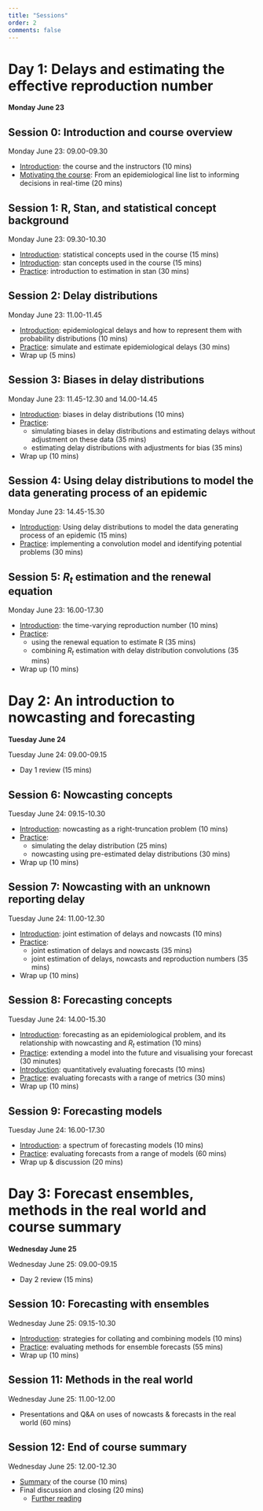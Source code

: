 ```yaml
---
title: "Sessions"
order: 2
comments: false
---
```


# Day 1: Delays and estimating the effective reproduction number

**Monday June 23**

## Session 0: Introduction and course overview

Monday June 23: 09.00-09.30

-   [Introduction](sessions/introduction-to-the-course-and-the-instructors): the course and the instructors (10 mins)
-   [Motivating the course](sessions/from-line-list-to-decisions): From an epidemiological line list to informing decisions in real-time (20 mins)

## Session 1: R, Stan, and statistical concept background

Monday June 23: 09.30-10.30

-   [Introduction](sessions/slides/introduction-to-statistical-concepts): statistical concepts used in the course (15 mins)
-   [Introduction](sessions/slides/introduction-to-stan): stan concepts used in the course (15 mins)
-   [Practice](sessions/R-Stan-and-statistical-concepts): introduction to estimation in stan (30 mins)

## Session 2: Delay distributions

Monday June 23: 11.00-11.45

-   [Introduction](sessions/slides/introduction-to-epidemiological-delays): epidemiological delays and how to represent them with probability distributions (10 mins)
-   [Practice](sessions/delay-distributions): simulate and estimate epidemiological delays (30 mins)
-   Wrap up (5 mins)

## Session 3: Biases in delay distributions

Monday June 23: 11.45-12.30 and 14.00-14.45

-   [Introduction](sessions/slides/introduction-to-biases-in-epidemiological-delays): biases in delay distributions (10 mins)
-   [Practice](sessions/biases-in-delay-distributions): 
    - simulating biases in delay distributions and estimating delays without adjustment on these data (35 mins)
    - estimating delay distributions with adjustments for bias (35 mins)
-   Wrap up (10 mins)

## Session 4: Using delay distributions to model the data generating process of an epidemic

Monday June 23: 14.45-15.30

-   [Introduction](sessions/slides/convolutions): Using delay distributions to model the data generating process of an epidemic (15 mins)
-   [Practice](sessions/using-delay-distributions-to-model-the-data-generating-process-of-an-epidemic): implementing a convolution model and identifying potential problems (30 mins)

## Session 5: $R_t$ estimation and the renewal equation

Monday June 23: 16.00-17.30

-   [Introduction](sessions/slides/introduction-to-reproduction-number): the time-varying reproduction number (10 mins)
-   [Practice](sessions/R-estimation-and-the-renewal-equation): 
    - using the renewal equation to estimate R (35 mins)
    - combining $R_t$ estimation with delay distribution convolutions (35 mins)
-   Wrap up (10 mins)

# Day 2: An introduction to nowcasting and forecasting

**Tuesday June 24**

Tuesday June 24: 09.00-09.15

-   Day 1 review (15 mins)

## Session 6: Nowcasting concepts

Tuesday June 24: 09.15-10.30

-   [Introduction](sessions/slides/introduction-to-nowcasting): nowcasting as a right-truncation problem (10 mins)
-   [Practice](sessions/nowcasting): 
    - simulating the delay distribution (25 mins)
    - nowcasting using pre-estimated delay distributions (30 mins)
-   Wrap up (10 mins)

## Session 7: Nowcasting with an unknown reporting delay

Tuesday June 24: 11.00-12.30

-   [Introduction](sessions/slides/introduction-to-joint-estimation-of-nowcasting-and-reporting-delays): joint estimation of delays and nowcasts (10 mins)
-   [Practice](sessions/joint-nowcasting):
    - joint estimation of delays and nowcasts (35 mins)
    - joint estimation of delays, nowcasts and reproduction numbers (35 mins)
-   Wrap up (10 mins)

## Session 8: Forecasting concepts

Tuesday June 24: 14.00-15.30

-   [Introduction](sessions/slides/forecasting-as-an-epidemiological-problem): forecasting as an epidemiological problem, and its relationship with nowcasting and $R_t$ estimation (10 mins)
-   [Practice](sessions/forecast-visualisation): extending a model into the future and visualising your forecast (30 minutes)
-   [Introduction](sessions/slides/forecast-evaluation): quantitatively evaluating forecasts (10 mins)
-   [Practice](sessions/forecast-evaluation): evaluating forecasts with a range of metrics (30 mins)
-   Wrap up (10 mins)

## Session 9: Forecasting models

Tuesday June 24: 16.00-17.30

-   [Introduction](sessions/slides/introduction-to-the-spectrum-of-forecasting-models): a spectrum of forecasting models (10 mins)
-   [Practice](sessions/forecasting-models): evaluating forecasts from a range of models (60 mins)
-   Wrap up & discussion (20 mins)

# Day 3: Forecast ensembles, methods in the real world and course summary

**Wednesday June 25**

Wednesday June 25: 09.00-09.15

-   Day 2 review (15 mins)

## Session 10: Forecasting with ensembles

Wednesday June 25: 09.15-10.30

-   [Introduction](sessions/slides/introduction-to-ensembles): strategies for collating and combining models (10 mins)
-   [Practice](sessions/forecast-ensembles): evaluating methods for ensemble forecasts (55 mins)
-   Wrap up (10 mins)

## Session 11: Methods in the real world

Wednesday June 25: 11.00-12.00

-   Presentations and Q&A on uses of nowcasts & forecasts in the real world (60 mins)

## Session 12: End of course summary

Wednesday June 25: 12.00-12.30

-   [Summary](sessions/slides/closing) of the course (10 mins)
-   Final discussion and closing (20 mins)
    - [Further reading](sessions/end-of-course-summary-and-discussion)

